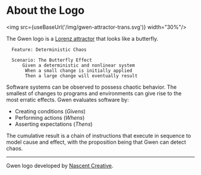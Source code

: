 

# About the Logo

<img src={useBaseUrl('/img/gwen-attractor-trans.svg')} width="30%"/>

The Gwen logo is a [Lorenz attractor](http://en.m.wikipedia.org/wiki/Lorenz_attractor) that looks like a butterfly.

```gherkin
  Feature: Deterministic Chaos
    
  Scenario: The Butterfly Effect
      Given a deterministic and nonlinear system
       When a small change is initially applied
       Then a large change will eventually result
```

Software systems can be observed to possess chaotic behavior. The smallest of changes to programs and environments can give rise to the most erratic effects. Gwen evaluates software by:

- Creating conditions (*Givens*)
- Performing actions (*Whens*)
- Asserting expectations (*Thens*)

The cumulative result is a chain of instructions that execute in sequence to model cause and effect, with the proposition being that Gwen can detect chaos.

---

Gwen logo developed by [Nascent Creative](https://nascentcreative.com.au/).
